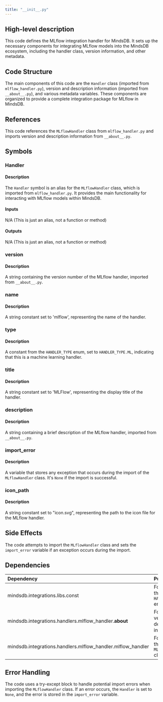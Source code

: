 ```yaml
---
title: "__init__.py"
---
```


## High-level description
This code defines the MLflow integration handler for MindsDB. It sets up the necessary components for integrating MLflow models into the MindsDB ecosystem, including the handler class, version information, and other metadata.

## Code Structure
The main components of this code are the `Handler` class (imported from `mlflow_handler.py`), version and description information (imported from `__about__.py`), and various metadata variables. These components are organized to provide a complete integration package for MLflow in MindsDB.

## References
This code references the `MLflowHandler` class from `mlflow_handler.py` and imports version and description information from `__about__.py`.

## Symbols

### Handler
#### Description
The `Handler` symbol is an alias for the `MLflowHandler` class, which is imported from `mlflow_handler.py`. It provides the main functionality for interacting with MLflow models within MindsDB.

#### Inputs
N/A (This is just an alias, not a function or method)

#### Outputs
N/A (This is just an alias, not a function or method)

### version
#### Description
A string containing the version number of the MLflow handler, imported from `__about__.py`.

### name
#### Description
A string constant set to 'mlflow', representing the name of the handler.

### type
#### Description
A constant from the `HANDLER_TYPE` enum, set to `HANDLER_TYPE.ML`, indicating that this is a machine learning handler.

### title
#### Description
A string constant set to 'MLFlow', representing the display title of the handler.

### description
#### Description
A string containing a brief description of the MLflow handler, imported from `__about__.py`.

### import_error
#### Description
A variable that stores any exception that occurs during the import of the `MLflowHandler` class. It's `None` if the import is successful.

### icon_path
#### Description
A string constant set to "icon.svg", representing the path to the icon file for the MLflow handler.

## Side Effects
The code attempts to import the `MLflowHandler` class and sets the `import_error` variable if an exception occurs during the import.

## Dependencies
| Dependency | Purpose |
|:-----------|:--------|
| mindsdb.integrations.libs.const | For accessing the `HANDLER_TYPE` enum |
| mindsdb.integrations.handlers.mlflow_handler.__about__ | For importing version and description information |
| mindsdb.integrations.handlers.mlflow_handler.mlflow_handler | For importing the `MLflowHandler` class |

## Error Handling
The code uses a try-except block to handle potential import errors when importing the `MLflowHandler` class. If an error occurs, the `Handler` is set to `None`, and the error is stored in the `import_error` variable.